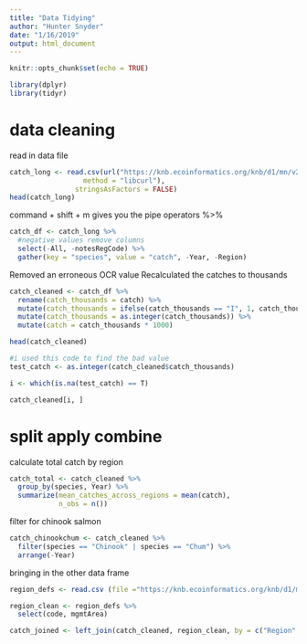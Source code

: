 ```yaml
---
title: "Data Tidying"
author: "Hunter Snyder"
date: "1/16/2019"
output: html_document
---
```


```r
knitr::opts_chunk$set(echo = TRUE)
```

```r
library(dplyr)
library(tidyr)
```



# data cleaning
read in data file 
```r
catch_long <- read.csv(url("https://knb.ecoinformatics.org/knb/d1/mn/v2/object/df35b.302.1",
                  method = "libcurl"),
                stringsAsFactors = FALSE)
head(catch_long)
```

 command + shift + m gives you the pipe operators %>% 

 
```r

catch_df <- catch_long %>%
  #negative values remove columns
  select(-All, -notesRegCode) %>% 
  gather(key = "species", value = "catch", -Year, -Region)

```


Removed an erroneous OCR value
Recalculated the catches to thousands

```r
catch_cleaned <- catch_df %>%
  rename(catch_thousands = catch) %>%
  mutate(catch_thousands = ifelse(catch_thousands == "I", 1, catch_thousands)) %>%
  mutate(catch_thousands = as.integer(catch_thousands)) %>%  
  mutate(catch = catch_thousands * 1000)

head(catch_cleaned)
```

```r

#i used this code to find the bad value
test_catch <- as.integer(catch_cleaned$catch_thousands)

i <- which(is.na(test_catch) == T)

catch_cleaned[i, ]
```


# split apply combine

calculate total catch by region 

```r
catch_total <- catch_cleaned %>% 
  group_by(species, Year) %>% 
  summarize(mean_catches_across_regions = mean(catch),
            n_obs = n())
```

filter for chinook salmon 

```r
catch_chinookchum <- catch_cleaned %>% 
  filter(species == "Chinook" | species == "Chum") %>% 
  arrange(-Year)
```

bringing in the other data frame  
```r
region_defs <- read.csv (file ="https://knb.ecoinformatics.org/knb/d1/mn/v2/object/df35b.303.1", stringsAsFactors = FALSE)

region_clean <- region_defs %>% 
  select(code, mgmtArea)

catch_joined <- left_join(catch_cleaned, region_clean, by = c("Region" = "code"))
```

